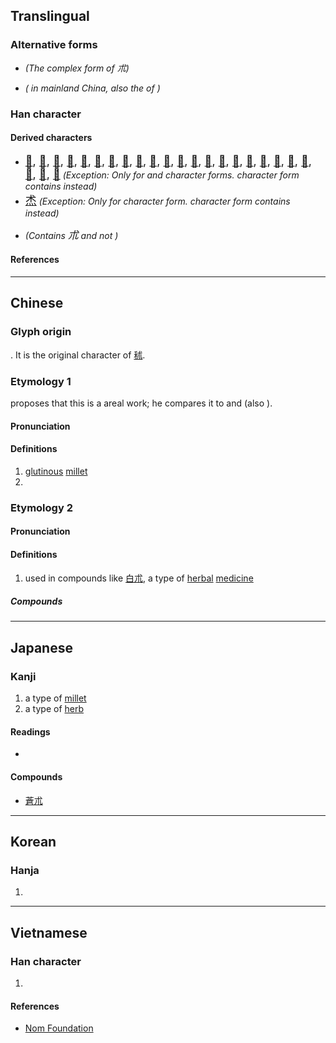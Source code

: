 {{also|术}}
{{character info}}
==Translingual==

===Alternative forms===
* {{l|mul|秫}} ''(The complex form of 朮)''
* {{l|mul|术}} ''({{w|zh:新字形|Standardized form}} in mainland China, also the {{w|Simplified Chinese|simplified form}} of {{l|mul|術}})''

===Han character===
{{Han char|rn=75|rad=木|as=01|sn=5|four=43210|canj=IJC|ids=⿺𣎳丶}}

====Derived characters====
* <span style="font-size:large;" lang=zh-Hant>[[𠰲#Translingual|𠰲]], [[𡊍#Translingual|𡊍]], [[怵#Translingual|怵]], [[𢫖#Translingual|𢫖]], [[沭#Translingual|沭]], [[𣭍#Translingual|𣭍]], [[炢#Translingual|炢]], [[㺷#Translingual|㺷]], [[述#Translingual|述]], [[𥄵#Translingual|𥄵]], [[秫#Translingual|秫]], [[䘤#Translingual|䘤]], [[絉#Translingual|絉]], [[𦈭#Translingual|𦈭]], [[訹#Translingual|訹]], [[䟣#Translingual|䟣]], [[鉥#Translingual|鉥]], [[𩖶#Translingual|𩖶]], [[𪲭#Translingual|𪲭]], [[術#Translingual|術]], [[𫀦#Translingual|𫀦]], [[𣏂#Translingual|𣏂]], [[𦬸#Translingual|𦬸]], [[㾁#Translingual|㾁]]</span> ''(Exception: Only for {{w|zh:國字標準字體|Taiwan}} and {{w|zh:常用字字形表|Hong Kong}} character forms. {{w|zh:新字形|Mainland China}} character form contains {{l|mul|术}} instead)''
* <span style="font-size:large;" lang=zh-Hant-TW>[[𤇍#Translingual|𤇍]]</span> ''(Exception: Only for {{w|zh:國字標準字體|Taiwan}} character form. {{w|zh:常用字字形表|Hong Kong}} character form contains {{l|mul|术}} instead)''
* {{l|mul|怷}} ''(Contains <big>朮</big> and not {{l|mul|术}})''

====References====
{{Han ref|kx=0509.120|dkj=14423|dj=0893.020|hdz=80019.110|uh=672E}}

----

==Chinese==

===Glyph origin===
{{Han etym}}
{{liushu|p}}. It is the original character of [[秫]].

===Etymology 1===
{{zh-forms|s=术|t2=术}}
{{zh-ref|Schuessler (2007)}} proposes that this is a areal work; he compares it to {{cog|hmx-pro|*nblut||glutinous, sticky}} and {{cog|map-pro|*pulut||sticky substance}} (also {{zh-ref|Sagart, 1993}}).

====Pronunciation====
{{zh-pron
|m=shú
|c=seot6
|mc=
|oc=y
|cat=n
}}

====Definitions====
{{zh-hanzi}}

# [[glutinous]] [[millet]]
# {{zh-alt-form|秫}}

===Etymology 2===
{{zh-forms|s=术|t2=术|alt=𦬸}}

====Pronunciation====
{{zh-pron
|m=zhú
|c=seot6
}}

====Definitions====
{{zh-hanzi}}

# used in compounds like [[白朮]], a type of [[herbal]] [[medicine]]

=====Compounds=====
{{zh-der|白朮|蒼朮|莪朮}}

----

==Japanese==

===Kanji===
{{ja-kanji|grade=|rs=木01}}

# a type of [[millet]]
# a type of [[herb]]

====Readings====
* {{ja-readings|goon=[[じゅち]]/[[ぢゅち]] (juchi), [[じゅつ]] (jutsu), [[すち]] (suchi)|kanon=[[しゅつ]] (shutsu), [[ちゅつ]] (chutsu)|kun=[[もちあわ]] (mochiawa), [[おけら]] (okera)}}

====Compounds====
* [[蒼朮]]

----

==Korean==

===Hanja===
{{ko-hanja|hangeul=출|eumhun=|rv=chul|mr=ch'ul|y=chwul}}

# {{rfdef|ko|sort=木01}}

----

==Vietnamese==

===Han character===
{{vi-readings|reading=thuật, truật|rs=木01}}

# {{rfdef|vi|sort=木01}}

====References====
* [http://nomfoundation.org/common/nom_details.php?codepoint=672e Nom Foundation]